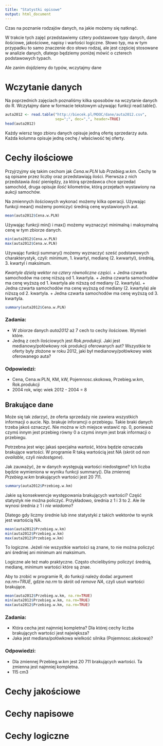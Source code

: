 ```yaml
---
title: "Statystki opisowe"
output: html_document
---
```


Czas na poznanie rodzajów danych, na jakie możemy się natknąć.

W trakcie tych zajęć przedstawiemy cztery podstawowe typy danych, dane ilościowe, jakościowe, napisy i wartości logiczne.
Słowo typ, ma w tym przypadku to samo znaczenie dco słowo rodzaj, ale jest częściej stosowane w analizie danych, dlatego będziemy poniżej mówić o czterech podstawowych typach.

Ale zanim dojdziemy do typów, wczytajmy dane

# Wczytanie danych

Na poprzednich zajęciach poznaliśmy kilka sposobów na wczytanie danych do R. 
Wczytajmy dane w formacie tekstowym używając funkcji read.table().

```r
auta2012 <- read.table("http://biecek.pl/MOOC/dane/auta2012.csv",
                       sep=";", dec=",", header=TRUE)
head(auta2012)
```

Każdy wiersz tego zbioru danych opisuje jedną ofertę sprzedarzy auta. Każda kolumna opisuje jedną cechę / właściwość tej oferty.

# Cechy ilościowe

Przyjrzyjmy się takim cechom jak _Cena.w.PLN_ lub _Przebieg.w.km_. Cechy te są opisane przez liczby oraz przedstawiają ilości. 
Pierwsza z nich przedstawia _ilość_ pieniędzy, za którą sprzedawca chce sprzedać samochód, druga opisuje _ilość_ kilometrów, którą przejełach wystawiony na aukcji samochów. 

Na zmiennych ilościowych wykonać możemy kilka operacji. 
Używając funkcji mean() możemy pomiczyć średnią cenę wystawionych aut.

```r
mean(auta2012$Cena.w.PLN)
```

Używając funkcji min() i max() możemy wyznaczyć minimalną i maksymalną cenę w tym zbiorze danych.

```r
min(auta2012$Cena.w.PLN)
max(auta2012$Cena.w.PLN)
```

Używając funkcji summary() możemy wyznaczyć sześć podstawowych charakterystyk, czyli: minimum, 1. kwartyl, medianę (2. kwwartyl), średnią, 3. kwartyl i maksimum.

*Kwartyle dzielą wektor na cztery równoliczne części.*
+ Jedna czwarta samochodów ma cenę niższą od 1. kwartyla.
+ Jedna czwarta samochodów ma cenę wyższą od 1. kwartyla ale niższą od mediany (2. kwartyla).
+ Jedna czwarta samochodów ma cenę wyższą od mediany (2. kwartyla) ale niższą od 2. kwartyla.
+ Jedna czwarta samochodów ma cenę wyższą od 3. kwartyla.

```r
summary(auta2012$Cena.w.PLN)
```

### Zadania:
+ W zbiorze danych _auta2012_ aż 7 cech to cechy ilościowe. Wymień które.
+ Jedną z cech ilościowych jest _Rok.produkcji_. Jaki jest medianowy/połówkowy rok produkcji oferowanych aut? Wszystkie te oferty były złożone w roku 2012, jaki był medianowy/połówkowy wiek oferowanego auta?

### Odpowiedzi:
+ Cena, Cena.w.PLN, KM, kW, Pojemnosc.skokowa, Przebieg.w.km, Rok.produkcji
+ 2004 rok, więc wiek 2012 - 2004 = 8

## Brakujące dane
Może się tak zdarzyć, że oferta sprzedaży nie zawiera wszystkich informacji o aucie. Np. brakuje inforamcji o przebiegu. 
Takie braki danych trzeba jakoś oznaczyć. Nie można w ich miejsce wstawić np. 0, ponieważ czymś innym jest przebieg równy 0 a czymś innym jest brak informacji o przebiegu.

Potrzebna jest więc jakaś specjalna wartość, która będzie oznaczała brakujące wartości. W programie R taką wartością jest NA (skrót od _non available_, czyli _niedostępne_).

Jak zauważyć, że w danych występują wartości niedostępne? 
Ich liczba będzie wymieniona w wyniku funkcji summary(). Dla zmiennej _Przebieg.w.km_ brakujących wartości jest 20 711.

```r
summary(auta2012$Przebieg.w.km)
```

Jakie są konsekwencje występowania brakujących wartości?
Część statystyk nie można policzyć.
Przykładowo, średnia z 1 i 3 to 2.
Ale ile wynosi średnia z 1 i _nie wiadomo_? 

Dlatego gdy liczmy średnie lub inne statystyki z takich wektorów to wynik jest wartością NA.

```r
mean(auta2012$Przebieg.w.km)
min(auta2012$Przebieg.w.km)
max(auta2012$Przebieg.w.km)
```

To logiczne. Jeżeli nie wszystkie wartości są znane, to nie można policzyć ani średniej ani minimum ani maksimum.

Logiczne ale też mało praktyczne. 
Często chcielibyśmy policzyć średnią, medianę, minimum wartości które są znae.

Aby to zrobić w programie R, do funkcji należy dodać argument _na.rm=TRUE_, gdzie _na.rm_ to skrót od _remove NA_, czyli usuń wartości brakujące.

```r
mean(auta2012$Przebieg.w.km, na.rm=TRUE)
min(auta2012$Przebieg.w.km, na.rm=TRUE)
max(auta2012$Przebieg.w.km, na.rm=TRUE)
```

### Zadania:
+ Która cecha jest najmniej kompletna? Dla której cechy liczba brakujących wartości jest największa?
+ Jaka jest mediana/połówkowa wielkość silnika (Pojemnosc.skokowa)?

### Odpowiedzi:
+ Dla zmiennej Przebieg.w.km  jest 20 711 brakujących wartości. Ta zmienna jest najmniej kompletna.
+ 115 cm3

# Cechy jakościowe

# Cechy napisowe

# Cechy logiczne

